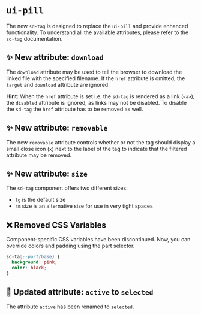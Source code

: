 # `ui-pill`

The new `sd-tag` is designed to replace the `ui-pill` and provide enhanced functionality. To understand all the available attributes, please refer to the `sd-tag` documentation.

## ✨ New attribute: `download`

The `download` attribute may be used to tell the browser to download the linked file with the specified filename. If the `href` attribute is omitted, the `target` and `download` attribute are ignored.

**Hint:** When the `href` attribute is set i.e. the `sd-tag` is rendered as a link (`<a>`), the `disabled` attribute is ignored, as links may not be disabled. To disable the `sd-tag` the `href` attribute has to be removed as well.

## ✨ New attribute: `removable`

The new `removable` attribute controls whether or not the tag should display a small close icon (`x`) next to the label of the tag to indicate that the filtered attribute may be removed.

## ✨ New attribute: `size`

The `sd-tag` component offers two different sizes:

- `lg` is the default size
- `sm` size is an alternative size for use in very tight spaces

## ❌ Removed CSS Variables

Component-specific CSS variables have been discontinued. Now, you can override colors and padding using the part selector.

```css
sd-tag::part(base) {
  background: pink;
  color: black;
}
```

## 🔀 Updated attribute: `active` to `selected`

The attribute `active` has been renamed to `selected`.
